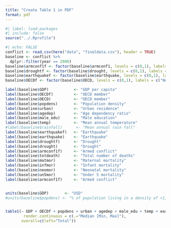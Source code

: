 ```yaml
---
title: "Create Table 1 in PDF"
format: pdf
---
```


```r
#| label: load-packages
#| include: false
source("../.Rprofile")
```

```r
#| echo: FALSE
conflict <- read.csv(here("data", "finaldata.csv"), header = TRUE)
baseline <- conflict %>%
  dplyr::filter(year == 2000)
baseline$armconf1f <- factor(baseline$armconf1, levels = c(0,1), labels = c("No armed conflict", "Armed conflict"))
baseline$droughtf <- factor(baseline$drought, levels = c(0,1), labels = c("No", "Yes"))
baseline$earthquakef <- factor(baseline$earthquake, levels = c(0,1), labels = c("No", "Yes"))
baseline$OECDf <- factor(baseline$OECD, levels = c(0,1), labels = c("No", "Yes"))

label(baseline$GDP)           <- "GDP per capita"
label(baseline$OECDf)         <- "OECD member"
label(baseline$OECD)          <- "OECD member"
label(baseline$popdens)       <- "Population density"
label(baseline$urban)         <- "Urban residence"
label(baseline$agedep)        <- "Age dependency ratio"
label(baseline$male_edu)      <- "Male education"
label(baseline$temp)          <- "Mean annual temperature"
#label(baseline$rainfall)      <- "Mean annual rain fall"
label(baseline$earthquakef)   <- "Earthquake"
label(baseline$earthquake)    <- "Earthquake"
label(baseline$droughtf)      <- "Drought"
label(baseline$drought)       <- "Drought"
label(baseline$armconf1f)     <- "Armed conflict"
label(baseline$totdeath)      <- "Total number of deaths"
label(baseline$matmor)        <- "Maternal mortality"
label(baseline$infmor)        <- "Infant mortality"
label(baseline$neomor)        <- "Neonatal mortality"
label(baseline$un5mor)        <- "Under 5 mortality"
label(baseline$armconf1f)     <- "Armed conflict"


units(baseline$GDP)       <- "USD"
#units(baseline$popdens) <- "% of population living in a density of >1,000 people/km^2"


table1(~ GDP + OECDf + popdens + urban + agedep + male_edu + temp + earthquakef + droughtf + totdeath + matmor + infmor + neomor + un5mor | armconf1f, data = baseline,
        render.continuous = c(.="Median [Min, Max]"),
       overall=c(left="Total"))
```



